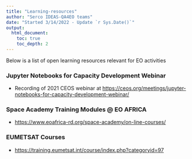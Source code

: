 ```yaml
---
title: "Learning-resources"
author: "Serco IDEAS-QA4EO teams"
date: "Started 3/14/2022 - Update `r Sys.Date()`"
output: 
  html_document:
    toc: true
    toc_depth: 2
---
```


Below is a list of open learning resources relevant for EO activities  


### Jupyter Notebooks for Capacity Development Webinar
+ Recording of 2021 CEOS webinar at <https://ceos.org/meetings/jupyter-notebooks-for-capacity-development-webinar/>


### Space Academy Training Modules @ EO AFRICA
+ <https://www.eoafrica-rd.org/space-academy/on-line-courses/>

### EUMETSAT Courses
+ <https://training.eumetsat.int/course/index.php?categoryid=97>
